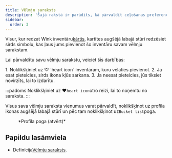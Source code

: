 ```yaml
---
title: Vēlmju saraksts
description: 'Šajā rakstā ir parādīts, kā pārvaldīt ceļošanas preferences pakalpojumā Wink.'
sidebar:
  order: 3
---
```


Visur, kur redzat Wink inventāru[kārtis](/studio/cards), kartītes augšējā labajā stūrī redzēsiet sirds simbolu, kas ļaus jums pievienot šo inventāru savam vēlmju sarakstam.

Lai pārvaldītu savu vēlmju sarakstu, veiciet šīs darbības:

<Steps>
  1. Noklikšķiniet uz ♡ `heart icon` inventāram, kuru vēlaties pievienot.
  2. Ja esat pieteicies, sirds ikona kļūs sarkana.
  3. Ja neesat pieteicies, jūs tiksiet novirzīts, lai to izdarītu.
</Steps>


:::padoms
Noklikšķiniet uz ♥️`heart icon`otro reizi, lai to noņemtu no saraksta.
:::

Visus sava vēlmju saraksta vienumus varat pārvaldīt, noklikšķinot uz profila ikonas augšējā labajā stūrī un pēc tam noklikšķinot uz`Bucket list`poga.

<figure>
  <CloudinaryImage width="350" height="404" resize="scale" quality="best" alt="Konta poga pēc autentifikācijas" src="academy/account-button-auth-open" errorImage="noimage_opaque_nyrtl0.png" />

  <figcaption>*Profila poga (atvērt)*</figcaption>
</figure>


## Papildu lasāmviela

* Definīcija[Vēlmju saraksts](https://en.wikipedia.org/wiki/Bucket_list).

